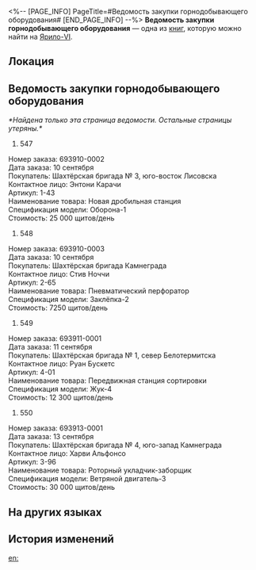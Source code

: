 <%-- [PAGE_INFO]
PageTitle=#Ведомость закупки горнодобывающего оборудования#
[END_PAGE_INFO] --%>
{{Дополнить}}
{{Книга Инфобокс
|id           = 005
|Название     = 
|Изображение  = Предмет Записи.png
|Мир          = Ярило-VI
|Томов        = 1
|Автор        = <!--нужно добавить-->
|Описание     = Утверждённый список горнодобывающего оборудования, письменное подтверждение того, что когда-то Подземье процветало, а здешние бизнесмены преуспевали.
|Том1         = {{tx}}
|Источник1    = {{tx|Отсутствует источник}}
|Персонажи    = 
|Фракции      = 
}}
'''Ведомость закупки горнодобывающего оборудования''' — одна из [[Книги|книг]], которую можно найти на [[Ярило-VI]].

==Локация==
{{Отметка карты|<!--название карты-->|<!--id отметки-->}}

==Ведомость закупки горнодобывающего оборудования==
''*Найдена только эта страница ведомости. Остальные страницы утеряны.*''

#547<br />
Номер заказа: 693910-0002<br />
Дата заказа: 10 сентября<br />
Покупатель: Шахтёрская бригада №&nbsp;3, юго-восток Лисовска<br />
Контактное лицо: Энтони Карачи<br />
Артикул: 1-43<br />
Наименование товара: Новая дробильная станция<br />
Спецификация модели: Оборона-1<br />
Стоимость: 25 000 щитов/день

#548<br />
Номер заказа: 693910-0003<br />
Дата заказа: 10 сентября<br />
Покупатель: Шахтёрская бригада Камнеграда<br />
Контактное лицо: Стив Ноччи<br />
Артикул: 2-65<br />
Наименование товара: Пневматический перфоратор<br />
Спецификация модели: Заклёпка-2<br />
Стоимость: 7250 щитов/день

#549<br />
Номер заказа: 693911-0001<br />
Дата заказа: 11 сентября<br />
Покупатель: Шахтёрская бригада №&nbsp;1, север Белотермитска<br />
Контактное лицо: Руан Бускетс<br />
Артикул: 4-01<br />
Наименование товара: Передвижная станция сортировки<br />
Спецификация модели: Жук-4<br />
Стоимость: 12 300 щитов/день

#550<br />
Номер заказа: 693913-0001<br />
Дата заказа: 13 сентября<br />
Покупатель: Шахтёрская бригада №&nbsp;4, юго-запад Камнеграда<br />
Контактное лицо: Харви Альфонсо<br />
Артикул: 3-96<br />
Наименование товара: Роторный укладчик-заборщик<br />
Спецификация модели: Ветряной двигатель-3<br />
Стоимость: 30 000 щитов/день

==На других языках==
{{На других языках
|en   = Mining Equipment Order List
|zhs  = 矿业机械订单列表
|zht  = 礦業機械訂單清單
|ja   = 鉱業機械発注リスト
|ko   = 광업 로봇 오더 리스트
|es   = Lista de pedidos de equipamiento minero
|fr   = Bon de commande d'équipement minier
|ru   = Ведомость закупки горнодобывающего оборудования
|th   = รายการสั่งซื้ออุปกรณ์เหมืองแร่
|vi   = Danh Sách Đặt Hàng Máy Móc Khai Khoáng
|de   = Bestellliste für Bergbauausrüstung
|id   = Daftar Pesanan Mesin Pertambangan
|pt   = Lista de Pedido de Equipamentos de Mineração
}}

==История изменений==
{{История изменений|3.5}}

[[en:]]